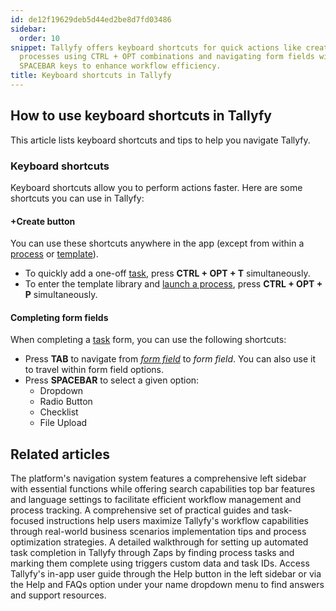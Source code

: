```yaml
---
id: de12f19629deb5d44ed2be8d7fd03486
sidebar:
  order: 10
snippet: Tallyfy offers keyboard shortcuts for quick actions like creating tasks and
  processes using CTRL + OPT combinations and navigating form fields with TAB and
  SPACEBAR keys to enhance workflow efficiency.
title: Keyboard shortcuts in Tallyfy
---
```


## How to use keyboard shortcuts in Tallyfy

This article lists keyboard shortcuts and tips to help you navigate Tallyfy.

### Keyboard shortcuts

Keyboard shortcuts allow you to perform actions faster. Here are some shortcuts you can use in Tallyfy:

#### +Create button

You can use these shortcuts anywhere in the app (except from within a [process](/products/pro/tracking-and-tasks/processes/) or [template](/products/pro/documenting/templates/)).

- To quickly add a one-off [task](/products/pro/tracking-and-tasks/tasks/), press **CTRL + OPT + T** simultaneously.
- To enter the template library and [launch a process](/products/pro/launching/), press **CTRL + OPT + P** simultaneously.

#### Completing form fields

When completing a [task](/products/pro/tracking-and-tasks/tasks/) form, you can use the following shortcuts:

- Press **TAB** to navigate from _[form field](/products/pro/tracking-and-tasks/tasks/what-are-form-fields-in-tallyfy/)_ to _form field_. You can also use it to travel within form field options.
- Press **SPACEBAR** to select a given option:
  - Dropdown
  - Radio Button
  - Checklist
  - File Upload


## Related articles
<CardGrid>
<LinkTitleCard header="<b>Tutorials > Navigate Tallyfy</b>" href="/products/pro/tutorials/navigate-tallyfy/" > The platform's navigation system features a comprehensive left sidebar with essential functions while offering search capabilities top bar features and language settings to facilitate efficient workflow management and process tracking. </LinkTitleCard>
<LinkTitleCard header="<b>Tutorials > How-to guides</b>" href="/products/pro/tutorials/how-to/" > A comprehensive set of practical guides and task-focused instructions help users maximize Tallyfy's workflow capabilities through real-world business scenarios implementation tips and process optimization strategies. </LinkTitleCard>
<LinkTitleCard header="<b>Zapier > Automate tasks in Tallyfy using zaps</b>" href="/products/pro/integrations/middleware/zapier/how-to-automate-tasks-in-tallyfy-using-zaps/" > A detailed walkthrough for setting up automated task completion in Tallyfy through Zaps by finding process tasks and marking them complete using triggers custom data and task IDs. </LinkTitleCard>
<LinkTitleCard header="<b>Support > In-app user guide</b>" href="/products/pro/miscellaneous/support/how-to-access-the-tallyfy-user-guide/" > Access Tallyfy's in-app user guide through the Help button in the left sidebar or via the Help and FAQs option under your name dropdown menu to find answers and support resources. </LinkTitleCard>
</CardGrid>